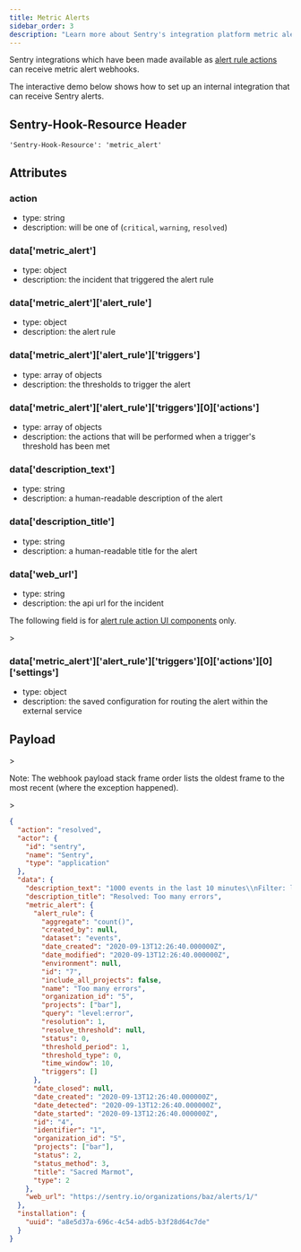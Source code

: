 ```yaml
---
title: Metric Alerts
sidebar_order: 3
description: "Learn more about Sentry's integration platform metric alert webhooks."
---
```


Sentry integrations which have been made available as [alert rule actions](/organization/integrations/integration-platform/#alerts) can receive metric alert webhooks.

The interactive demo below shows how to set up an internal integration that can receive Sentry alerts.

<Arcade src="https://demo.arcade.software/v7uhzmdV6Q5PDzoVPAE6?embed&show_copy_link=true" />

## Sentry-Hook-Resource Header

`'Sentry-Hook-Resource': 'metric_alert'`

## Attributes

### action

- type: string
- description: will be one of (`critical`, `warning`, `resolved`)

### data['metric_alert']

- type: object
- description: the incident that triggered the alert rule

### data['metric_alert']['alert_rule']

- type: object
- description: the alert rule

### data['metric_alert']['alert_rule']['triggers']

- type: array of objects
- description: the thresholds to trigger the alert

### data['metric_alert']['alert_rule']['triggers'][0]['actions']

- type: array of objects
- description: the actions that will be performed when a trigger's threshold has been met

### data['description_text']

- type: string
- description: a human-readable description of the alert

### data['description_title']

- type: string
- description: a human-readable title for the alert

### data['web_url']

- type: string
- description: the api url for the incident

<Alert>

The following field is for [alert rule action UI components](/organization/integrations/integration-platform/ui-components/alert-rule-action) only.

</Alert>>

### data['metric_alert']['alert_rule']['triggers'][0]['actions'][0]['settings']

- type: object
- description: the saved configuration for routing the alert within the external service

## Payload

<Alert>>

Note: The webhook payload stack frame order lists the oldest frame to the most recent (where the exception happened).

</Alert>>

```json
{
  "action": "resolved",
  "actor": {
    "id": "sentry",
    "name": "Sentry",
    "type": "application"
  },
  "data": {
    "description_text": "1000 events in the last 10 minutes\\nFilter: level:error",
    "description_title": "Resolved: Too many errors",
    "metric_alert": {
      "alert_rule": {
        "aggregate": "count()",
        "created_by": null,
        "dataset": "events",
        "date_created": "2020-09-13T12:26:40.000000Z",
        "date_modified": "2020-09-13T12:26:40.000000Z",
        "environment": null,
        "id": "7",
        "include_all_projects": false,
        "name": "Too many errors",
        "organization_id": "5",
        "projects": ["bar"],
        "query": "level:error",
        "resolution": 1,
        "resolve_threshold": null,
        "status": 0,
        "threshold_period": 1,
        "threshold_type": 0,
        "time_window": 10,
        "triggers": []
      },
      "date_closed": null,
      "date_created": "2020-09-13T12:26:40.000000Z",
      "date_detected": "2020-09-13T12:26:40.000000Z",
      "date_started": "2020-09-13T12:26:40.000000Z",
      "id": "4",
      "identifier": "1",
      "organization_id": "5",
      "projects": ["bar"],
      "status": 2,
      "status_method": 3,
      "title": "Sacred Marmot",
      "type": 2
    },
    "web_url": "https://sentry.io/organizations/baz/alerts/1/"
  },
  "installation": {
    "uuid": "a8e5d37a-696c-4c54-adb5-b3f28d64c7de"
  }
}
```
